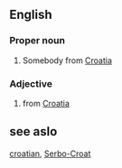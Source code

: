 ==English==
===Proper noun===
# Somebody from [[Croatia]]

===Adjective===
# from [[Croatia]]
==see aslo==
[[croatian]], [[Serbo-Croat]]
